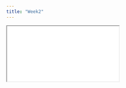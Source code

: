 ```yaml
---
title: "Week2"
---
```


`<iframe src="`{=html}<https://nyqqq.github.io/learning_diary/Slides.html>[`"`{=html}](https://yourusername.github.io/yourrepository/slides/mypresentation.html")` width="100%" height="400">`{=html}

</iframe>
